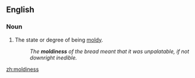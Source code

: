 ==English==

===Noun===
{{en-noun|-}}

# The state or degree of being [[moldy]].
#:''The '''moldiness''' of the bread meant that it was unpalatable, if not downright inedible.''

[[zh:moldiness]]